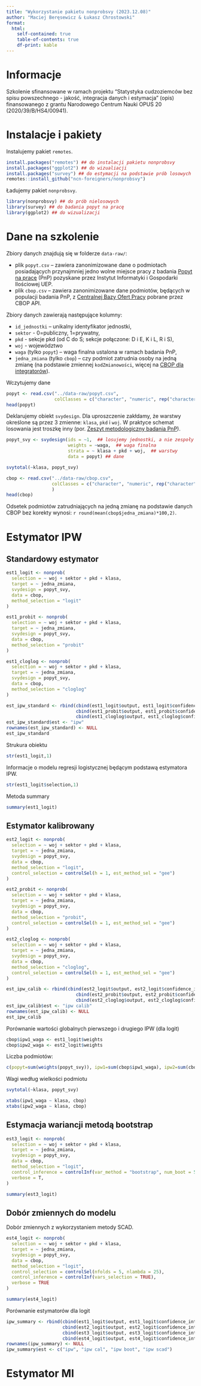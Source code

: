 ```yaml
---
title: "Wykorzystanie pakietu nonprobsvy (2023.12.08)"
author: "Maciej Beręsewicz & Łukasz Chrostowski"
format: 
  html:
    self-contained: true
    table-of-contents: true
    df-print: kable
---
```


# Informacje

Szkolenie sfinansowane w ramach projektu "Statystyka cudzoziemców bez spisu powszechnego - jakość, integracja danych i estymacja" (opis) finansowanego z grantu Narodowego Centrum Nauki OPUS 20 (2020/39/B/HS4/00941).

# Instalacje i pakiety

Instalujemy pakiet `remotes`.

```r
install.packages("remotes") ## do instalacji pakietu nonprobsvy
install.packages("ggplot2") ## do wizualiacji 
install.packages("survey") ## do estymacji na podstawie prób losowych
remotes::install_github("ncn-foreigners/nonprobsvy")
```
Ładujemy pakiet `nonprobsvy`.

```r
library(nonprobsvy) ## do prób nielosowych
library(survey) ## do badania popyt na pracę
library(ggplot2) ## do wizualizacji
```

# Dane na szkolenie

Zbiory danych znajdują się w folderze `data-raw/`:

+ plik `popyt.csv` -- zawiera zanonimizowane dane o podmiotach posiadających przynajmniej jedno wolne miejsce pracy z badania [Popyt na pracę](https://stat.gov.pl/obszary-tematyczne/rynek-pracy/popyt-na-prace/) (PnP) pozyskane przez Instytut Informatyki i Gospodarki Ilościowej UEP.
+ plik `cbop.csv` -- zawiera zanonimizowane dane podmiotów, będących w populacji badania PnP, z [Centralnej Bazy Ofert Pracy](https://oferty.praca.gov.pl/portal/index.cbop#/listaOfert) pobrane przez CBOP API.

Zbiory danych zawierają następujące kolumny:

+ `id_jednostki` -- unikalny identyfikator jednostki,
+ `sektor` - 0=publiczny, 1=prywatny,
+ `pkd` - sekcje pkd (od C do S; sekcje połączone: D i E, K i L, R i S),
+ `woj` - województwo
+ `waga` (tylko `popyt`) -- waga finalna ustalona w ramach badania PnP,
+ `jedna_zmiana` (tylko `cbop`) -- czy podmiot zatrudnia osoby na jedną zmianę (na podstawie zmiennej `kodZmianowości`, więcej na [CBOP dla integratorów](https://oferty.praca.gov.pl/portal/index.cbop#/dlaInt)).

Wczytujemy dane

```r
popyt <- read.csv("../data-raw/popyt.csv",
                  colClasses = c("character", "numeric", rep("character", 3), "numeric"))
head(popyt)
```
Deklarujemy obiekt `svydesign`. Dla uproszczenie zakłdamy, że warstwy określone są przez 3 zmienne: `klasa`, `pkd` i `woj`. W praktyce schemat losowania jest troszkę inny (por. [Zeszyt metodologiczny badania PnP](https://stat.gov.pl/obszary-tematyczne/rynek-pracy/popyt-na-prace/zeszyt-metodologiczny-popyt-na-prace,3,1.html)).

```r
popyt_svy <- svydesign(ids = ~1,  ## losujemy jednostki, a nie zespoły
                       weights = ~waga,  ## waga finalna
                       strata = ~ klasa + pkd + woj,  ## warstwy
                       data = popyt) ## dane

svytotal(~klasa, popyt_svy)
```

```r
cbop <- read.csv("../data-raw/cbop.csv", 
                 colClasses = c("character", "numeric", rep("character", 3), "logical")
                 )
head(cbop)
```
Odsetek podmiotów zatrudniających na jedną zmianę na podstawie danych CBOP bez korekty wynosi: `r round(mean(cbop$jedna_zmiana)*100,2)`.

# Estymator IPW

## Standardowy estymator

```r
est1_logit <- nonprob(
  selection = ~ woj + sektor + pkd + klasa,
  target = ~ jedna_zmiana,
  svydesign = popyt_svy,
  data = cbop,
  method_selection = "logit"
)

est1_probit <- nonprob(
  selection = ~ woj + sektor + pkd + klasa,
  target = ~ jedna_zmiana,
  svydesign = popyt_svy,
  data = cbop,
  method_selection = "probit"
)

est1_cloglog <- nonprob(
  selection = ~ woj + sektor + pkd + klasa,
  target = ~ jedna_zmiana,
  svydesign = popyt_svy,
  data = cbop,
  method_selection = "cloglog"
)

est_ipw_standard <- rbind(cbind(est1_logit$output, est1_logit$confidence_interval),
                          cbind(est1_probit$output, est1_probit$confidence_interval),
                          cbind(est1_cloglog$output, est1_cloglog$confidence_interval))
est_ipw_standard$est <- "ipw"
rownames(est_ipw_standard) <- NULL
est_ipw_standard
```

Strukura obiektu

```r
str(est1_logit,1)
```
Informacje o modelu regresji logistycznej będącym podstawą estymatora IPW.

```r
str(est1_logit$selection,1)
```

Metoda summary

```r
summary(est1_logit)
```

## Estymator kalibrowany

```r
est2_logit <- nonprob(
  selection = ~ woj + sektor + pkd + klasa,
  target = ~ jedna_zmiana,
  svydesign = popyt_svy,
  data = cbop,
  method_selection = "logit",
  control_selection = controlSel(h = 1, est_method_sel = "gee")
)

est2_probit <- nonprob(
  selection = ~ woj + sektor + pkd + klasa,
  target = ~ jedna_zmiana,
  svydesign = popyt_svy,
  data = cbop,
  method_selection = "probit",
  control_selection = controlSel(h = 1, est_method_sel = "gee")
)

est2_cloglog <- nonprob(
  selection = ~ woj + sektor + pkd + klasa,
  target = ~ jedna_zmiana,
  svydesign = popyt_svy,
  data = cbop,
  method_selection = "cloglog",
  control_selection = controlSel(h = 1, est_method_sel = "gee")
)

est_ipw_calib <- rbind(cbind(est2_logit$output, est2_logit$confidence_interval),
                          cbind(est2_probit$output, est2_probit$confidence_interval),
                          cbind(est2_cloglog$output, est2_cloglog$confidence_interval))
est_ipw_calib$est <- "ipw calib"
rownames(est_ipw_calib) <- NULL
est_ipw_calib
```

Porównanie wartości globalnych pierwszego i drugiego IPW (dla logit)

```r
cbop$ipw1_waga <- est1_logit$weights
cbop$ipw2_waga <- est2_logit$weights
```

Liczba podmiotów:

```r
c(popyt=sum(weights(popyt_svy)), ipw1=sum(cbop$ipw1_waga), ipw2=sum(cbop$ipw2_waga))
```

Wagi według wielkości podmiotu

```r
svytotal(~klasa, popyt_svy)
```
```r
xtabs(ipw1_waga ~ klasa, cbop)
xtabs(ipw2_waga ~ klasa, cbop)
```

## Estymacja wariancji metodą bootstrap

```r
est3_logit <- nonprob(
  selection = ~ woj + sektor + pkd + klasa,
  target = ~ jedna_zmiana,
  svydesign = popyt_svy,
  data = cbop,
  method_selection = "logit",
  control_inference = controlInf(var_method = "bootstrap", num_boot = 50),
  verbose = T, 
)
```
```r
summary(est3_logit)
```

## Dobór zmiennych do modelu

Dobór zmiennych z wykorzystaniem metody SCAD.

```r
est4_logit <- nonprob(
  selection = ~ woj + sektor + pkd + klasa,
  target = ~ jedna_zmiana,
  svydesign = popyt_svy,
  data = cbop,
  method_selection = "logit",
  control_selection = controlSel(nfolds = 5, nlambda = 25),
  control_inference = controlInf(vars_selection = TRUE),
  verbose = TRUE
)
```

```r
summary(est4_logit)
```

Porównanie estymatorów dla logit

```r
ipw_summary <- rbind(cbind(est1_logit$output, est1_logit$confidence_interval),
                     cbind(est2_logit$output, est2_logit$confidence_interval),
                     cbind(est3_logit$output, est3_logit$confidence_interval),
                     cbind(est4_logit$output, est4_logit$confidence_interval))
rownames(ipw_summary) <- NULL
ipw_summary$est <- c("ipw", "ipw cal", "ipw boot", "ipw scad")
```


# Estymator MI

```r

```

